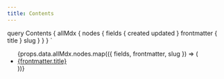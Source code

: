 ```yaml
---
title: Contents
---
```



  query Contents {
    allMdx {
      nodes {
        fields {
          created
          updated
        }
        frontmatter {
          title
        }
        slug
      }
    }
  }
`

<ul style={{ listStyle: 'none', paddingLeft: 0 }}>
    {props.data.allMdx.nodes.map(({ fields, frontmatter, slug }) => (
        <li key={slug}>
            <a href={`/${slug}`}>{frontmatter.title}</a>
        </li>
    ))}
</ul>

